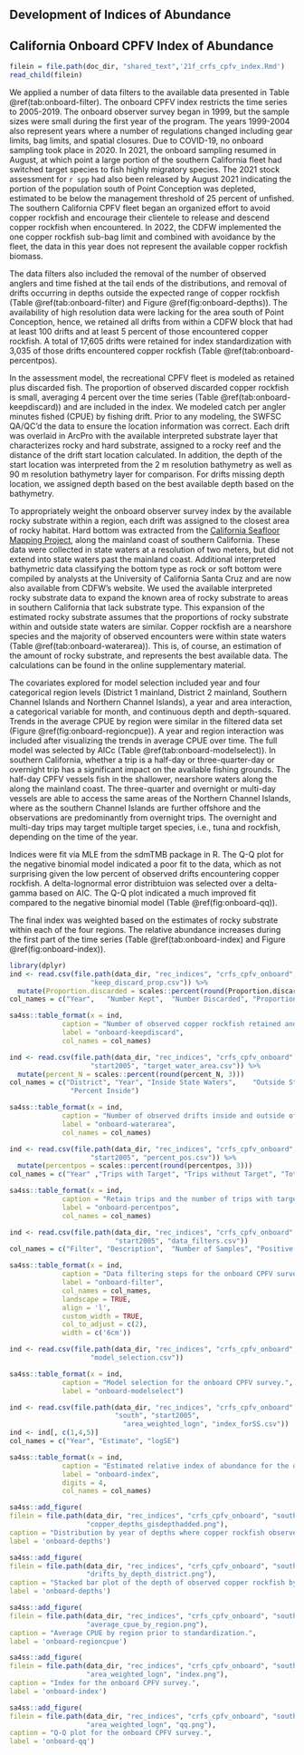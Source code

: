 ## Development of Indices of Abundance

## California Onboard CPFV Index of Abundance {#onboard-cpfv-index}


```r
filein = file.path(doc_dir, "shared_text",'21f_crfs_cpfv_index.Rmd')
read_child(filein)
```

We applied a number of data filters to the available data presented in Table 
\@ref(tab:onboard-filter). The onboard CPFV index restricts the time series to 2005-2019. The onboard observer survey 
began in 1999, but the sample sizes were small during the first year of the program. The 
years 1999-2004 also represent years where a number of regulations changed including gear limits, 
bag limits, and spatial closures.  Due to COVID-19, no onboard sampling took place in 2020. In 2021, the onboard sampling resumed in August, at which point a large portion of the southern California fleet had switched target species to fish highly migratory species. The 2021 stock assessment for `r spp` had also been released by August 2021 indicating the portion of the population south of Point Conception was depleted, estimated to be below the management threshold of 25 percent of unfished.  The southern California CPFV fleet began an organized effort to avoid copper rockfish and encourage their clientele to release and descend copper rockfish when encountered. In 2022, the CDFW implemented the one copper rockfish sub-bag limit and combined with avoidance by the fleet, the data in this year does not represent the available copper rockfish biomass. 

The data filters also included the removal of the number of observed anglers and time fished at the tail ends of the distributions, and removal of drifts occurring in depths outside the expected range of copper rockfish (Table \@ref(tab:onboard-filter) and Figure \@ref(fig:onboard-depths)). The availability of high resolution data were lacking for the area south of Point Conception, hence, we retained all drifts from within a CDFW block that had at least 100 drifts and at least 5 percent of those encountered copper rockfish. A total of 17,605 drifts were retained for index standardization with 3,035 of those drifts encountered copper rockfish (Table \@ref(tab:onboard-percentpos). 

In the assessment model, the recreational CPFV fleet is modeled as retained plus discarded fish. The proportion of observed discarded copper rockfish is small, averaging 4 percent over the time series (Table \@ref(tab:onboard-keepdiscard)) and are included in the index. We modeled catch per angler minutes fished (CPUE) by fishing drift. Prior to any modeling, the SWFSC QA/QC'd the data to ensure the location information was correct. Each drift was overlaid in ArcPro with the available interpreted substrate layer that characterizes rocky and hard substrate, assigned to a rocky reef and the distance of the drift start location calculated. In addition, the depth of the start location was interpreted from the 2 m resolution bathymetry as well as 90 m resolution bathymetry layer for comparison. For drifts missing depth location, we assigned depth based on the best available depth based on the bathymetry.

To appropriately weight the onboard observer survey index by the available 
rocky substrate within a region, each drift was assigned to the closest area 
of rocky habitat. Hard bottom was extracted from 
the [California Seafloor Mapping Project](http://seafloor.otterlabs.org/index.html), 
along the mainland coast of southern California. These data 
were collected in state waters at a resolution of two meters, but did not extend into state waters 
past the mainland coast. Additional interpreted bathymetric data classifying the bottom type as 
rock or soft bottom were compiled by analysts at the University of California Santa Cruz and are now
also available from CDFW's website. We used the available interpreted rocky substrate data to expand the 
known area of rocky substrate to areas in southern California that lack substrate type.  This 
expansion of the estimated rocky substrate assumes that the proportions of rocky substrate within 
and outside state waters are similar. Copper rockfish are a nearshore species and the majority of 
observed encounters were within state waters (Table \@ref(tab:onboard-waterarea)). This is, of course, an estimation of the amount of rocky substrate, and represents the best available data. The calculations can be found in the online supplementary material.

The covariates explored for model selection included year and four categorical region levels (District 1 mainland, District 2 mainland, Southern Channel Islands and Northern Channel Islands), a year and area interaction, a categorical variable for month, and continuous depth and depth-squared. Trends in the average CPUE by region were similar 
in the filtered data set (Figure \@ref(fig:onboard-regioncpue)). A year and region interaction 
was included after visualizing the trends in average CPUE over time. The full model was selected by AICc 
(Table \@ref(tab:onboard-modelselect)). In southern California, whether a trip is a half-day or three-quarter-day or overnight trip has a significant impact on the available fishing grounds.  The half-day CPFV vessels fish in the shallower, nearshore waters along the along the mainland coast. The three-quarter and overnight or multi-day
vessels are able to access the same areas of the Northern Channel Islands, where as the southern Channel Islands 
are further offshore and the observations are predominantly from overnight trips. The overnight and 
multi-day trips may target multiple target species, i.e., tuna and rockfish, depending on the time of the year.

Indices were fit via MLE from the sdmTMB package in R. The Q-Q plot for the negative binomial 
model indicated a poor fit to the data, which as not surprising given the low percent of observed drifts encountering copper rockfish. A delta-lognormal error distribtuion was selected over a delta-gamma based on AIC.  The Q-Q plot indicated a much improved fit compared to the negative binomial model (Table \@ref(fig:onboard-qq)).

The final index was weighted based on the estimates of rocky substrate within each of the four regions. 
The relative abundance increases during the first part of the time series (Table \@ref(tab:onboard-index) 
and Figure \@ref(fig:onboard-index)).  

\newpage

<!--Tables -->

```r
library(dplyr)
ind <- read.csv(file.path(data_dir, "rec_indices", "crfs_cpfv_onboard", "south",
                    "keep_discard_prop.csv")) %>%
  mutate(Proportion.discarded = scales::percent(round(Proportion.discarded,3)))
col_names = c("Year",	"Number Kept",	"Number Discarded", "Proportion discarded")

sa4ss::table_format(x = ind,
             caption = "Number of observed copper rockfish retained and discarded by year.",
             label = "onboard-keepdiscard",
             col_names = col_names)                         
```

\newpage

```r
ind <- read.csv(file.path(data_dir, "rec_indices", "crfs_cpfv_onboard", "south",
                    "start2005", "target_water_area.csv")) %>%
  mutate(percent_N = scales::percent(round(percent_N, 3)))
col_names = c("District", "Year", "Inside State Waters",	"Outside State Waters",
               "Percent Inside")

sa4ss::table_format(x = ind,
             caption = "Number of observed drifts inside and outside of state waters.",
             label = "onboard-waterarea",
             col_names = col_names)                         
```


\newpage

```r
ind <- read.csv(file.path(data_dir, "rec_indices", "crfs_cpfv_onboard", "south",
                    "start2005", "percent_pos.csv")) %>%
  mutate(percentpos = scales::percent(round(percentpos, 3)))
col_names = c("Year" ,"Trips with Target", "Trips without Target", "Total trips", "Percent with Target")

sa4ss::table_format(x = ind,
             caption = "Retain trips and the number of trips with target species for the onboard CPFV survey.",
             label = "onboard-percentpos",
             col_names = col_names)
```

\newpage


```r
ind <- read.csv(file.path(data_dir, "rec_indices", "crfs_cpfv_onboard", "south",
                          "start2005", "data_filters.csv"))
col_names = c("Filter",	"Description",	"Number of Samples", "Positive Samples")

sa4ss::table_format(x = ind,
             caption = "Data filtering steps for the onboard CPFV survey.",
             label = "onboard-filter",
             col_names = col_names,
             landscape = TRUE,
             align = 'l',
             custom_width = TRUE,
             col_to_adjust = c(2),
             width = c('6cm'))
```


\newpage

```r
ind <- read.csv(file.path(data_dir, "rec_indices", "crfs_cpfv_onboard", "south",
                    "model_selection.csv"))

sa4ss::table_format(x = ind,
             caption = "Model selection for the onboard CPFV survey.",
             label = "onboard-modelselect")                         
```


\newpage

```r

ind <- read.csv(file.path(data_dir, "rec_indices", "crfs_cpfv_onboard", 
                          "south", "start2005",
                            "area_weighted_logn", "index_forSS.csv"))
ind <- ind[, c(1,4,5)]
col_names = c("Year", "Estimate", "logSE")

sa4ss::table_format(x = ind,
             caption = "Estimated relative index of abundance for the onboard CPFV survey.",
             label = "onboard-index",
             digits = 4, 
             col_names = col_names)                         
```

\newpage

<!--Figures -->


```r
sa4ss::add_figure(
filein = file.path(data_dir, "rec_indices", "crfs_cpfv_onboard", "south", 
                   "copper_depths_gisdepthadded.png"), 
caption = "Distribution by year of depths where copper rockfish observed.",
label = 'onboard-depths')
```

\newpage


```r
sa4ss::add_figure(
filein = file.path(data_dir, "rec_indices", "crfs_cpfv_onboard", "south",
                   "drifts_by_depth_district.png"),
caption = "Stacked bar plot of the depth of observed copper rockfish by district.",
label = 'onboard-depths')
```

\newpage

```r
sa4ss::add_figure(
filein = file.path(data_dir, "rec_indices", "crfs_cpfv_onboard", "south", "start2005",
                   "average_cpue_by_region.png"), 
caption = "Average CPUE by region prior to standardization.",
label = 'onboard-regioncpue')
```


\newpage

```r
sa4ss::add_figure(
filein = file.path(data_dir, "rec_indices", "crfs_cpfv_onboard", "south", "start2005",
                   "area_weighted_logn", "index.png"), 
caption = "Index for the onboard CPFV survey.",
label = 'onboard-index')
```

\newpage

```r
sa4ss::add_figure(
filein = file.path(data_dir, "rec_indices", "crfs_cpfv_onboard", "south","start2005",
                   "area_weighted_logn", "qq.png"), 
caption = "Q-Q plot for the onboard CPFV survey.",
label = 'onboard-qq')
```

\newpage

